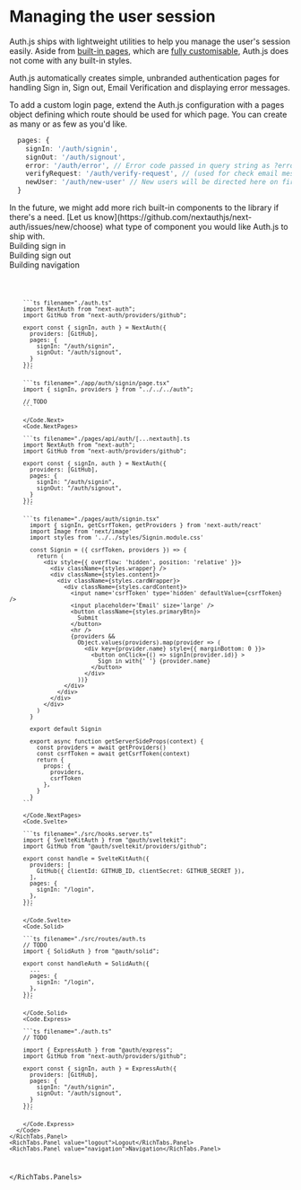 
# Managing the user session

Auth.js ships with lightweight utilities to help you manage the user's session easily. Aside from [built-in pages](/tutorials/custom-pages/built-in-pages), which are [fully customisable](/tutorials/custom-pages/custom-sign-in), Auth.js does not come with any built-in styles.

Auth.js automatically creates simple, unbranded authentication pages for handling Sign in, Sign out, Email Verification and displaying error messages.

To add a custom login page, extend the Auth.js configuration with a pages object defining which route should be used for which page. You can create as many or as few as you\'d like.

```ts filename="./auth.ts"
  pages: {
    signIn: '/auth/signin',
    signOut: '/auth/signout',
    error: '/auth/error', // Error code passed in query string as ?error=
    verifyRequest: '/auth/verify-request', // (used for check email message)
    newUser: '/auth/new-user' // New users will be directed here on first sign in (leave the property out if not of interest)
  }
```

<Callout>
  In the future, we might add more rich built-in components to the library if
  there's a need. [Let us
  know](https://github.com/nextauthjs/next-auth/issues/new/choose) what type of
  component you would like Auth.js to ship with.
</Callout>

<RichTabs defaultValue="login">
  <RichTabs.TabList>
    <RichTabs.Tab value="login">
      <div className="flex flex-col justify-center items-center h-full">
        <SignIn fontSize="3rem" />
        <span>Building sign in</span>
      </div>
    </RichTabs.Tab>
    <RichTabs.Tab value="logout">
      <div className="flex flex-col justify-center items-center h-full">
        <SignOut fontSize="3rem" />
        <span>Building sign out</span>
      </div>
    </RichTabs.Tab>
    <RichTabs.Tab value="navigation">
      <div className="flex flex-col justify-center items-center h-full">
        <UserCircle fontSize="3rem" />
        <span>Building navigation</span>
      </div>
    </RichTabs.Tab>
  </RichTabs.TabList>
  <RichTabs.Panels>
    <RichTabs.Panel value="login">
      <Code>
        <Code.Next>

        ```ts filename="./auth.ts"
        import NextAuth from "next-auth";
        import GitHub from "next-auth/providers/github";

        export const { signIn, auth } = NextAuth({
          providers: [GitHub],
          pages: {
            signIn: "/auth/signin",
            signOut: "/auth/signout",
          }
        });
        ```

        ```ts filename="./app/auth/signin/page.tsx"
        import { signIn, providers } from "../../../auth";

        // TODO
        ```

        </Code.Next>
        <Code.NextPages>

        ```ts filename="./pages/api/auth/[...nextauth].ts
        import NextAuth from "next-auth";
        import GitHub from "next-auth/providers/github";

        export const { signIn, auth } = NextAuth({
          providers: [GitHub],
          pages: {
            signIn: "/auth/signin",
            signOut: "/auth/signout",
          }
        });
        ```

        ```ts filename="./pages/auth/signin.tsx"
          import { signIn, getCsrfToken, getProviders } from 'next-auth/react'
          import Image from 'next/image'
          import styles from '../../styles/Signin.module.css'

          const Signin = ({ csrfToken, providers }) => {
            return (
              <div style={{ overflow: 'hidden', position: 'relative' }}>
                <div className={styles.wrapper} />
                <div className={styles.content}>
                  <div className={styles.cardWrapper}>
                    <div className={styles.cardContent}>
                      <input name='csrfToken' type='hidden' defaultValue={csrfToken} />
                      <input placeholder='Email' size='large' />
                      <button className={styles.primaryBtn}>
                        Submit
                      </button>
                      <hr />
                      {providers &&
                        Object.values(providers).map(provider => (
                          <div key={provider.name} style={{ marginBottom: 0 }}>
                            <button onClick={() => signIn(provider.id)} >
                              Sign in with{' '} {provider.name}
                            </button>
                          </div>
                        ))}
                    </div>
                  </div>
                </div>
              </div>
            )
          }

          export default Signin

          export async function getServerSideProps(context) {
            const providers = await getProviders()
            const csrfToken = await getCsrfToken(context)
            return {
              props: {
                providers,
                csrfToken
              },
            }
          }
        ```

        </Code.NextPages>
        <Code.Svelte>

        ```ts filename="./src/hooks.server.ts"
        import { SvelteKitAuth } from "@auth/sveltekit";
        import GitHub from "@auth/sveltekit/providers/github";

        export const handle = SvelteKitAuth({
          providers: [
            GitHub({ clientId: GITHUB_ID, clientSecret: GITHUB_SECRET }),
          ],
          pages: {
            signIn: "/login",
          },
        });
        ```

        </Code.Svelte>
        <Code.Solid>

        ```ts filename="./src/routes/auth.ts
        // TODO
        import { SolidAuth } from "@auth/solid";

        export const handleAuth = SolidAuth({
          ...
          pages: {
            signIn: "/login",
          },
        });
        ```

        </Code.Solid>
        <Code.Express>

        ```ts filename="./auth.ts"
        // TODO

        import { ExpressAuth } from "@auth/express";
        import GitHub from "next-auth/providers/github";

        export const { signIn, auth } = ExpressAuth({
          providers: [GitHub],
          pages: {
            signIn: "/auth/signin",
            signOut: "/auth/signout",
          }
        });
        ```

        </Code.Express>
      </Code>
    </RichTabs.Panel>
    <RichTabs.Panel value="logout">Logout</RichTabs.Panel>
    <RichTabs.Panel value="navigation">Navigation</RichTabs.Panel>

  </RichTabs.Panels>
</RichTabs>
